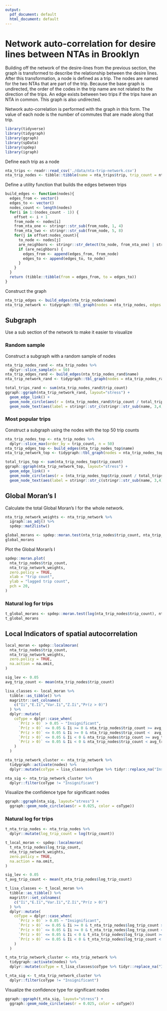 ```yaml
---
output:
  pdf_document: default
  html_document: default
---
```

# Network auto-correlation for desire lines between NTAs in Brooklyn

Building off the network of the desire-lines from the previous section, the graph
is transformed to describe the relationship between the desire lines. After this transformation,
a node is defined as a trip. The nodes are named for the two NTAs that are part of
the trip. Because the base graph is undirected, the order of the codes in the trip
name are not related to the direction of the trips.
An edge exists between two trips if the trips have an
NTA in common. This graph is also undirected.

Network auto-correlation is performed with the graph in this form. The value of
each node is the number of commutes that are made along that trip. 

```r
library(tidyverse)
library(tidygraph)
library(ggraph)
library(spData)
library(spdep)
library(igraph)
```

Define each trip as a node
```r
nta_trips <- readr::read_csv('./data/nta-trip-network.csv')
nta_trip_nodes <- tibble::tibble(name = nta_trips$trip, trip_count = nta_trips$S000)
```

Define a utility function that builds the edges between trips
```r
build_edges <- function(nodes){
  edges_from <- vector()
  edges_to <- vector()
  nodes_count <- length(nodes)
  for(i in 1:(nodes_count - 1)) {
    offset <- i + 1
    from_node <- nodes[i]
    from_nta_one <- stringr::str_sub(from_node, 1, 4)
    from_nta_two <- stringr::str_sub(from_node, 5, 8)
    for(j in offset:nodes_count){
      to_node <- nodes[j]
      are_neighbors <- stringr::str_detect(to_node, from_nta_one) | stringr::str_detect(to_node, from_nta_two)
      if (are_neighbors) {
        edges_from <- append(edges_from, from_node)
        edges_to <- append(edges_to, to_node)
      }
    }
  }
  return (tibble::tibble(from = edges_from, to = edges_to))
}
```

Construct the graph
```r
nta_trip_edges <- build_edges(nta_trip_nodes$name) 
nta_trip_network <- tidygraph::tbl_graph(nodes = nta_trip_nodes, edges = nta_trip_edges)
```

## Subgraph
Use a sub section of the network to make it easier to visualize

### Random sample
Construct a subgraph with a random sample of nodes
```r
nta_trip_nodes_rand <- nta_trip_nodes %>%
  dplyr::slice_sample(n = 50)
nta_trip_edges_rand <- build_edges(nta_trip_nodes_rand$name)
nta_trip_network_rand <- tidygraph::tbl_graph(nodes = nta_trip_nodes_rand, edges = nta_trip_edges_rand)

total_trips_rand <- sum(nta_trip_nodes_rand$trip_count)
ggraph::ggraph(nta_trip_network_rand, layout="stress") +
  geom_edge_link() +
  geom_node_circle(aes(r = (nta_trip_nodes_rand$trip_count / total_trips_rand)), fill = "blue") +
  geom_node_text(aes(label = stringr::str_c(stringr::str_sub(name, 3,4), '&', stringr::str_sub(name, 7,8))), repel = TRUE)
```

### Most popular trips
Construct a subgraph using the nodes with the top 50 trip counts
```r
nta_trip_nodes_top <- nta_trip_nodes %>%
  dplyr::slice_max(order_by = trip_count, n = 50)
nta_trip_edges_top <- build_edges(nta_trip_nodes_top$name)
nta_trip_network_top <- tidygraph::tbl_graph(nodes = nta_trip_nodes_top, edges = nta_trip_edges_top)

total_trips_top <- sum(nta_trip_nodes_top$trip_count)
ggraph::ggraph(nta_trip_network_top, layout="stress") +
  geom_edge_link() +
  geom_node_circle(aes(r = (nta_trip_nodes_top$trip_count / total_trips_top)), fill = "blue") +
  geom_node_text(aes(label = stringr::str_c(stringr::str_sub(name, 3,4), '&', stringr::str_sub(name, 7,8))), repel = TRUE)
```

## Global Moran's I
Calculate the total Global Moran's I for the whole network.
```r
nta_trip_network_weights <- nta_trip_network %>%
  igraph::as_adj() %>%
  spdep::mat2listw()

global_morans <- spdep::moran.test(nta_trip_nodes$trip_count, nta_trip_network_weights, zero.policy = TRUE)
global_morans  
```
Plot the Global Moran's I
```r
spdep::moran.plot(
  nta_trip_nodes$trip_count,
  nta_trip_network_weights,
  zero.policy = TRUE,
  xlab = "trip count",
  ylab = "lagged trip count",
  pch = 20,
)
```

### Natural log for trips
```r
t_global_morans <- spdep::moran.test(log(nta_trip_nodes$trip_count), nta_trip_network_weights, zero.policy = TRUE)
t_global_morans 
```

## Local Indicators of spatial autocorrelation
```r
local_moran <- spdep::localmoran(
  nta_trip_nodes$trip_count,
  nta_trip_network_weights,
  zero.policy = TRUE,
  na.action = na.omit,
)

sig_lev <- 0.05
avg_trip_count <- mean(nta_trip_nodes$trip_count)

lisa_classes <- local_moran %>%
  tibble::as_tibble() %>%
  magrittr::set_colnames(
    c("Ii","E.Ii","Var.Ii","Z.Ii","Pr(z > 0)")
  ) %>%
  dplyr::mutate(
    coType = dplyr::case_when(
      `Pr(z > 0)` > 0.05 ~ "Insignificant",
      `Pr(z > 0)` <= 0.05 & Ii >= 0 & nta_trip_nodes$trip_count >= avg_trip_count ~ "HH",
      `Pr(z > 0)` <= 0.05 & Ii >= 0 & nta_trip_nodes$trip_count <  avg_trip_count ~ "LL",
      `Pr(z > 0)` <= 0.05 & Ii < 0 & nta_trip_nodes$trip_count >= avg_trip_count ~ "HL",
      `Pr(z > 0)` <= 0.05 & Ii < 0 & nta_trip_nodes$trip_count < avg_trip_count ~ "LH"
    )
  )

nta_trip_network_cluster <- nta_trip_network %>%
  tidygraph::activate(nodes) %>%
  dplyr::mutate(coType = lisa_classes$coType %>% tidyr::replace_na("Insignificant"))

nta_sig <- nta_trip_network_cluster %>%
  dplyr::filter(coType != "Insignificant")
```

Visualize the confidence type for significant nodes
```r
ggraph::ggraph(nta_sig, layout="stress") +
  ggraph::geom_node_circle(aes(r = 0.025, color = coType))
```

### Natural log for trips
```r
t_nta_trip_nodes <- nta_trip_nodes %>%
  dplyr::mutate(log_trip_count = log(trip_count))

t_local_moran <- spdep::localmoran(
  t_nta_trip_nodes$log_trip_count,
  nta_trip_network_weights,
  zero.policy = TRUE,
  na.action = na.omit,
)

sig_lev <- 0.05
t_avg_trip_count <- mean(t_nta_trip_nodes$log_trip_count)

t_lisa_classes <- t_local_moran %>%
  tibble::as_tibble() %>%
  magrittr::set_colnames(
    c("Ii","E.Ii","Var.Ii","Z.Ii","Pr(z > 0)")
  ) %>%
  dplyr::mutate(
    coType = dplyr::case_when(
      `Pr(z > 0)` > 0.05 ~ "Insignificant",
      `Pr(z > 0)` <= 0.05 & Ii >= 0 & t_nta_trip_nodes$log_trip_count >= t_avg_trip_count ~ "HH",
      `Pr(z > 0)` <= 0.05 & Ii >= 0 & t_nta_trip_nodes$log_trip_count <  t_avg_trip_count ~ "LL",
      `Pr(z > 0)` <= 0.05 & Ii < 0 & t_nta_trip_nodes$log_trip_count >= t_avg_trip_count ~ "HL",
      `Pr(z > 0)` <= 0.05 & Ii < 0 & t_nta_trip_nodes$log_trip_count < t_avg_trip_count ~ "LH"
    )
  )

t_nta_trip_network_cluster <- nta_trip_network %>%
  tidygraph::activate(nodes) %>%
  dplyr::mutate(coType = t_lisa_classes$coType %>% tidyr::replace_na("Insignificant"))

t_nta_sig <- t_nta_trip_network_cluster %>%
  dplyr::filter(coType != "Insignificant")
```

Visualize the confidence type for significant nodes
```r
ggraph::ggraph(t_nta_sig, layout="stress") +
  ggraph::geom_node_circle(aes(r = 0.025, color = coType))
```
